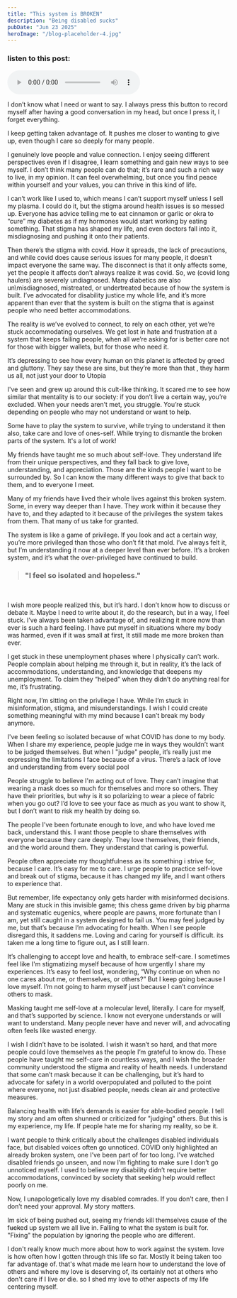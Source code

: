 ```yaml
---
title: "This system is BROKEN"
description: "Being disabled sucks"
pubDate: "Jun 23 2025"
heroImage: "/blog-placeholder-4.jpg"
---
```


### listen to this post:
<audio controls>
  <source src="/audio/recording.m4a" type="audio/m4a" />
  Your browser does not support the audio element.
</audio>

I don’t know what I need or want to say. I always press this button to record myself after having a good conversation in my head, but once I press it, I forget everything. 

I keep getting taken advantage of. It pushes me closer to wanting to give up, even though I care so deeply for many people.

I genuinely love people and value connection. I enjoy seeing different perspectives even if I disagree, I learn something and gain new ways to see myself. I don’t think many people can do that; it’s rare and such a rich way to live, in my opinion. It can feel overwhelming, but once you find peace within yourself and your values, you can thrive in this kind of life.

I can’t work like I used to, which means I can’t support myself unless I sell my plasma. I could do it, but the stigma around health issues is so messed up. Everyone has advice telling me to eat cinnamon or garlic or okra to “cure” my diabetes as if my hormones would start working by eating something. That stigma has shaped my life, and even doctors fall into it, misdiagnosing and pushing it onto their patients.

Then there’s the stigma with covid. How it spreads, the lack of precautions, and while covid does cause serious issues for many people, it doesn’t impact everyone the same way. The disconnect is that it only affects some, yet the people it affects don’t always realize it was covid. So, we (covid long haulers) are severely undiagnosed. Many diabetics are also un\misdiagnosed, mistreated, or undertreated because of how the system is built. I’ve advocated for disability justice my whole life, and it’s more apparent than ever that the system is built on the stigma that is against people who need better accommodations.

The reality is we’ve evolved to connect, to rely on each other, yet we’re stuck accommodating ourselves. We get lost in hate and frustration at a system that keeps failing people, when all we’re asking for is better care not for those with bigger wallets, but for those who need it.

It’s depressing to see how every human on this planet is affected by greed and gluttony. They say these are sins, but they’re more than that , they harm us all, not just your door to Utopia


I've seen and grew up around this cult-like thinking. It scared me to see how similar that mentality is to our society: if you don’t live a certain way, you’re excluded. When your needs aren’t met, you struggle. You’re stuck depending on people who may not understand or want to help.

Some have to play the system to survive, while trying to understand it then also, take care and love of ones-self. While trying to dismantle the broken parts of the system. It's a lot of work!

My friends have taught me so much about self-love. They understand life from their unique perspectives, and they fall back to give love, understanding, and appreciation. Those are the kinds people I want to be surrounded by. So I can know the many different ways to give that back to them, and to everyone I meet.  


Many of my friends have lived their whole lives against this broken system. Some, in every way deeper than I have. They work within it because they have to, and they adapted to it because of the privileges the system takes from them. That many of us take for granted. 

The system is like a game of privilege. If you look and act a certain way, you’re more privileged than those who don’t fit that mold. I’ve always felt it, but I’m understanding it now at a deeper level than ever before. It’s a broken system, and it’s what the over-privileged have continued to build. 

>  ### "I feel so isolated and hopeless."

<br/>


I wish more people realized this, but it’s hard. I don’t know how to discuss or debate it. Maybe I need to write about it, do the research, but in a way, I feel stuck. I’ve always been taken advantage of, and realizing it more now than ever is such a hard feeling. I have put myself in situations where my body was harmed, even if it was small at first, It still made me more broken than ever.

I get stuck in these unemployment phases where I physically can’t work. People complain about helping me through it, but in reality, it’s the lack of accommodations, understanding, and knowledge that deepens my unemployment. To claim they “helped” when they didn’t do anything real for me, it’s frustrating.

Right now, I’m sitting on the privilege I have. While I’m stuck in misinformation, stigma, and misunderstandings. I wish I could create something meaningful with my mind because I can’t break my body anymore.


I've been feeling so isolated because of what COVID has done to my body. When I share my experience, people judge me in ways they wouldn’t want to be judged themselves. But when I "judge" people, it’s really just me expressing the limitations I face because of a virus. There’s a lack of love and understanding from every social pool

People struggle to believe I'm acting out of love. They can’t imagine that wearing a mask does so much for themselves and more so others. They have their priorities, but why is it so polarizing to wear a piece of fabric when you go out? I’d love to see your face as much as you want to show it, but I don’t want to risk my health by doing so.

The people I’ve been fortunate enough to love, and who have loved me back, understand this. I want those people to share themselves with everyone because they care deeply. They love themselves, their friends, and the world around them. They understand that caring is powerful.

People often appreciate my thoughtfulness as its something i strive for, because I care. It’s easy for me to care. I urge people to practice self-love and break out of stigma, because it has changed my life, and I want others to experience that.

But remember, life expectancy only gets harder with misinformed decisions. Many are stuck in this invisible game; this chess game driven by big pharma and systematic eugenics, where people are pawns, more fortunate than I am, yet still caught in a system designed to fail us. You may feel judged by me, but that’s because I’m advocating for health. When I see people disregard this, it saddens me. Loving and caring for yourself is difficult. its taken me a long time to figure out, as I still learn.

It’s challenging to accept love and health, to embrace self-care. I sometimes feel like I'm stigmatizing myself because of how urgently I share my experiences. It’s easy to feel lost, wondering, “Why continue on when no one cares about me, or themselves, or others?” But I keep going because I love myself. I’m not going to harm myself just because I can’t convince others to mask.

Masking taught me self-love at a molecular level, literally. I care for myself, and that’s supported by science. I know not everyone understands or will want to understand. Many people never have and never will, and advocating often feels like wasted energy.

I wish I didn’t have to be isolated. I wish it wasn’t so hard, and that more people could love themselves as the people I’m grateful to know do. These people have taught me self-care in countless ways, and I wish the broader community understood the stigma and reality of health needs. I understand that some can’t mask because it can be challenging, but it’s hard to advocate for safety in a world overpopulated and polluted to the point where everyone, not just disabled people, needs clean air and protective measures.

Balancing health with life’s demands is easier for able-bodied people. I tell my story and am often shunned or criticized for "judging" others. But this is my experience, my life. If people hate me for sharing my reality, so be it.

I want people to think critically about the challenges disabled individuals face, but disabled voices often go unnoticed. COVID only highlighted an already broken system, one I’ve been part of for too long. I’ve watched disabled friends go unseen, and now I’m fighting to make sure I don’t go unnoticed myself. I used to believe my disability didn’t require better accommodations, convinced by society that seeking help would reflect poorly on me.

Now, I unapologetically love my disabled comrades. If you don’t care, then I don’t need your approval. My story matters.

Im sick of being pushed out, seeing my friends kill themselves cause of the f~~uck~~ed up system we all live in. Falling to what the system is built for. "Fixing" the population by ignoring the people who are different.


I don't really know much more about how to work against the system. love is how often how I gotten through this life so far. Mostly it being taken too far advantage of. that's what made me learn how to understand the love of others and where my love is deserving of, its certainly not at others who don't care if I live or die. so I shed my love to other aspects of my life centering myself.
